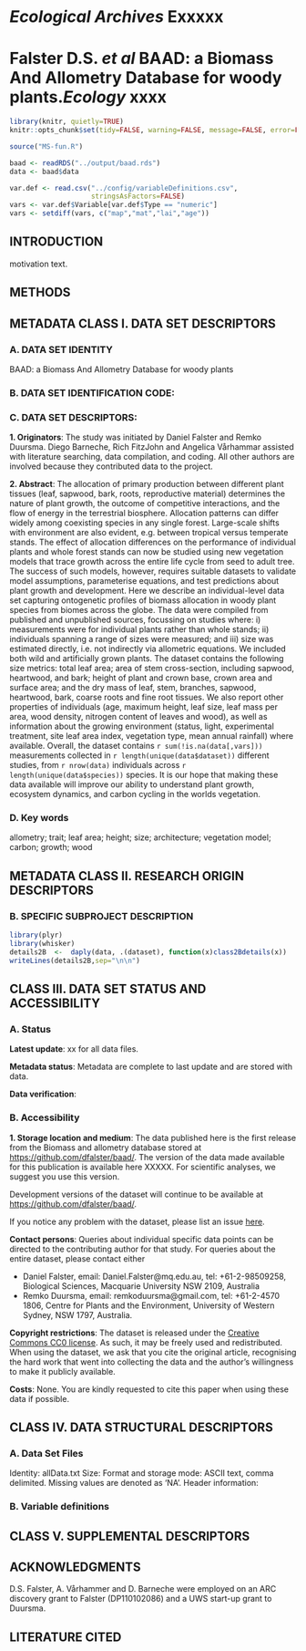 # *Ecological Archives* Exxxxx
# Falster D.S. *et al* BAAD: a Biomass And Allometry Database for woody plants.*Ecology* xxxx

```r
library(knitr, quietly=TRUE)
knitr::opts_chunk$set(tidy=FALSE, warning=FALSE, message=FALSE, error=FALSE, fig.cap="")
```

```r
source("MS-fun.R")

baad <- readRDS("../output/baad.rds")
data <- baad$data

var.def <- read.csv("../config/variableDefinitions.csv",
                    stringsAsFactors=FALSE)
vars <- var.def$Variable[var.def$Type == "numeric"]
vars <- setdiff(vars, c("map","mat","lai","age"))
```

## INTRODUCTION

motivation text.

## METHODS

## METADATA CLASS I. DATA SET DESCRIPTORS

### A. DATA SET IDENTITY
BAAD: a Biomass And Allometry Database for woody plants

### B. DATA SET IDENTIFICATION CODE:

### C. DATA SET DESCRIPTORS:
**1. Originators**: The study was initiated by Daniel Falster and Remko Duursma. Diego Barneche, Rich FitzJohn and Angelica Vårhammar assisted with literature searching, data compilation, and coding. All other authors are involved because they contributed data to the project.

**2. Abstract**: The allocation of primary production between different plant tissues (leaf, sapwood, bark, roots, reproductive material) determines the nature of plant growth, the outcome of competitive interactions, and the flow of energy in the terrestrial biosphere. Allocation patterns can differ widely among coexisting species in any single forest. Large-scale shifts with environment are also evident, e.g. between tropical versus temperate stands. The effect of allocation differences on the performance of individual plants and whole forest stands can now be studied using new vegetation models that trace growth across the entire life cycle from seed to adult tree. The success of such models, however, requires suitable datasets to validate model assumptions, parameterise equations, and test predictions about plant growth and development. Here we describe an individual-level data set capturing ontogenetic profiles of biomass allocation in woody plant species from biomes across the globe. The data were compiled from published and unpublished sources, focussing on studies where: i) measurements were for individual plants rather than whole stands; ii) individuals spanning a range of sizes were measured; and iii) size was estimated directly, i.e. not indirectly via allometric equations. We included both wild and artificially grown plants. The dataset contains the following size metrics: total leaf area; area of stem cross-section, including sapwood, heartwood, and bark; height of plant and crown base, crown area and surface area; and the dry mass of leaf, stem, branches, sapwood, heartwood, bark, coarse roots and fine root tissues. We also report other properties of individuals (age, maximum height, leaf size, leaf mass per area, wood density, nitrogen content of leaves and wood), as well as information about the growing environment (status, light, experimental treatment, site leaf area index, vegetation type, mean annual rainfall) where available. Overall, the dataset contains `r sum(!is.na(data[,vars]))` measurements collected in `r length(unique(data$dataset))` different studies, from `r nrow(data)` individuals across `r length(unique(data$species))` species. It is our hope that making these data available will improve our ability to understand plant growth, ecosystem dynamics, and carbon cycling in the worlds vegetation.

### D. Key words

allometry; trait; leaf area; height; size; architecture; vegetation
model; carbon; growth; wood

## METADATA CLASS II. RESEARCH ORIGIN DESCRIPTORS

### B. SPECIFIC SUBPROJECT DESCRIPTION

```r
library(plyr)
library(whisker)
details2B  <-  daply(data, .(dataset), function(x)class2Bdetails(x))
writeLines(details2B,sep="\n\n")
```

## CLASS III. DATA SET STATUS AND ACCESSIBILITY

### A. Status

**Latest update**: xx for all data files.

**Metadata status**: Metadata are complete to last update and are stored
with data.

**Data verification**:

### B. Accessibility

**1. Storage location and medium**: The data published here is the first release from the Biomass and allometry database stored at [https://github.com/dfalster/baad/](https://github.com/dfalster/baad/). The version of the data made available for this publication is available here XXXXX. For scientific analyses, we suggest you use this version.

Development versions of the dataset will continue to be available at [https://github.com/dfalster/baad/](https://github.com/dfalster/baad/).

If you notice any problem with the dataset, please list an issue [here](https://github.com/dfalster/baad/issues/new).

**Contact persons**: Queries about individual specific data points can be directed to the contributing author for that study. For queries about the entire dataset, please contact either

-  Daniel Falster, email: Daniel.Falster@mq.edu.au, tel:
  +61-2-98509258, Biological Sciences, Macquarie University NSW 2109,
  Australia
-  Remko Duursma, email: remkoduursma@gmail.com, tel: +61-2-4570 1806,
  Centre for Plants and the Environment, University of Western Sydney,
  NSW 1797, Australia.

**Copyright restrictions**: The dataset is released under the [Creative Commons CC0 license](http://creativecommons.org/choose/zero/?lang=en). As such, it may be freely used and redistributed. When using the dataset, we ask that you cite the original article, recognising the hard work that went into collecting the data and the author's willingness to make it publicly available.

**Costs**: None. You are kindly requested to cite this paper when using these data if possible.

## CLASS IV. DATA STRUCTURAL DESCRIPTORS

### A. Data Set Files

Identity: allData.txt
Size:
Format and storage mode: ASCII text, comma delimited. Missing values
are denoted as 'NA'.
Header information:

### B. Variable definitions

## CLASS V. SUPPLEMENTAL DESCRIPTORS

## ACKNOWLEDGMENTS

D.S. Falster, A. Vårhammer and D. Barneche were employed on an ARC discovery grant to Falster (DP110102086) and a UWS start-up grant to Duursma.

## LITERATURE CITED
